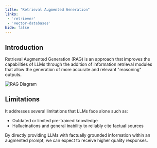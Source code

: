 ```yaml
---
title: "Retrieval Augmented Generation"
links:
 - 'retriever'
 - 'vector-databases'
hide: false
---
```


## Introduction

Retrieval Augmented Generation (RAG) is an approach that improves the capabilities of LLMs through the addition of information retrieval modules that allow the generation of more accurate and relevant "reasoning" outputs. 

![RAG Diagram](/images/2QEYdCD9An.png)

## Limitations

It addresses several limitations that LLMs face alone such as:
- Outdated or limited pre-trained knowledge
- Hallucinations and general inability to reliably cite factual sources

By directly providing LLMs with factually grounded information within an augmented prompt, we can expect to receive higher quality responses. 